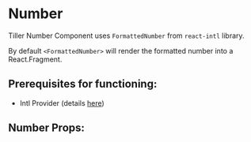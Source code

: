 

# Number

Tiller Number Component uses `FormattedNumber` from `react-intl` library.

By default `<FormattedNumber>` will render the formatted number into a React.Fragment.

## **Prerequisites for functioning**:
 - Intl Provider (details [here](/docs/component-library-intl-intl--basic))

<Stories includePrimary={true} />

## Number Props:

<ArgsTable of={Number} />
